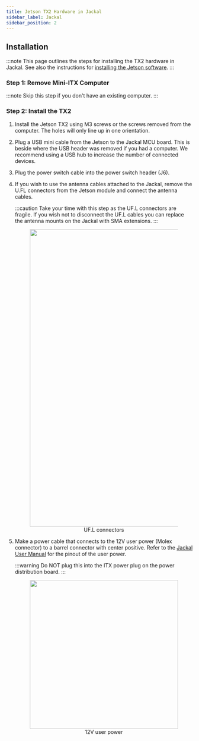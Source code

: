 ```yaml
---
title: Jetson TX2 Hardware in Jackal
sidebar_label: Jackal
sidebar_position: 2
---
```



## Installation

:::note
This page outlines the steps for installing the TX2 hardware in Jackal. See also
the instructions for
[installing the Jetson software](/docs/computers/jetson/jetson_software).
:::

### Step 1: Remove Mini-ITX Computer

:::note
Skip this step if you don't have an existing computer.
:::

<ComponentJackalComputerRemoval />

### Step 2: Install the TX2

1. Install the Jetson TX2 using M3 screws or the screws removed from the computer. The holes
   will only line up in one orientation.
2. Plug a USB mini cable from the Jetson to the Jackal MCU board. This is beside where the USB
   header was removed if you had a computer. We recommend using a USB hub to increase the number
   of connected devices.

3. Plug the power switch cable into the power switch header (J6).

4. If you wish to use the antenna cables attached to the Jackal, remove the U.FL connectors from
   the Jetson module and connect the antenna cables.

   :::caution
   Take your time with this step as the UF.L connectors are fragile. If you wish not to disconnect the UF.L
   cables you can replace the antenna mounts on the Jackal with SMA extensions.
   :::

   <center>
     <figure>
       <img
         src="/img/computer_images/jetson/hardware/tx2/jackal/4.jpg"
         width="800"
       />
       <figcaption>UF.L connectors</figcaption>
     </figure>
   </center>

5. Make a power cable that connects to the 12V user
   power (Molex connector) to a barrel connector with center positive. Refer
   to the [Jackal User Manual](/docs/robots/jackal/user_manual_jackal) for the
   pinout of the user power.

   :::warning
   Do NOT plug this into the ITX power plug on the power distribution board.
   :::

   <center>
     <figure>
       <img
         src="/img/computer_images/jetson/hardware/tx2/jackal/5.jpg"
         width="400"
       />
       <figcaption>12V user power</figcaption>
     </figure>
   </center>
